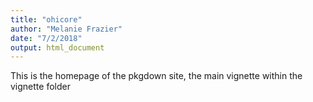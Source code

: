 ```yaml
---
title: "ohicore"
author: "Melanie Frazier"
date: "7/2/2018"
output: html_document
---
```


This is the homepage of the pkgdown site, the main vignette within the vignette folder